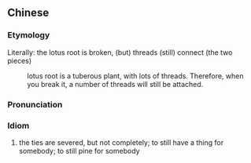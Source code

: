 ==Chinese==
{{zh-forms|s=藕断丝连}}

===Etymology===
Literally: the lotus root is broken, (but) threads (still) connect (the two pieces)
: lotus root is a tuberous plant, with lots of threads. Therefore, when you break it, a number of threads will still be attached.

===Pronunciation===
{{zh-pron
|m=ǒuduànsīlián
|cat=id
}}

===Idiom===
{{zh-idiom}}

# the ties are severed, but not completely; to still have a thing for somebody; to still pine for somebody
